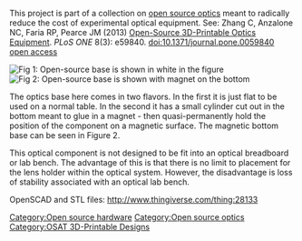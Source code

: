 [[Category:Open source hardware]]
[[Category:Open source optics]]
[[Category:OSAT 3D-Printable Designs]]
{{MOST}}

{{Statusboxtop}}
{{status-design}}
{{status-prototype}}
{{status-verified|[[MOST]]}}
{{boxbottom}}

This project is part of a collection on [[open source optics]] meant to radically reduce the cost of experimental optical equipment. See: Zhang C, Anzalone NC, Faria RP, Pearce JM (2013) [[Open-Source 3D-Printable Optics Equipment]]. ''PLoS ONE'' 8(3): e59840. doi:10.1371/journal.pone.0059840 [http://www.plosone.org/article/info%3Adoi%2F10.1371%2Fjournal.pone.0059840 open access]

[[Image:open_source_sample_holder.jpg|thumb|left|Fig 1: Open-source base is shown in white in the figure]]
[[Image:open_source_optics_base-magnet.jpg|thumb|left|Fig 2: Open-source base is shown with magnet on the bottom]]

The optics base here comes in two flavors. In the first it is just flat to be used on a normal table. In the second it has a small cylinder cut out in the bottom meant to glue in a magnet - then quasi-permanently hold the position of the component on a magnetic surface.  The magnetic bottom base can be seen in Figure 2.

This optical component is not designed to be fit into an optical breadboard or lab bench.  The advantage of this is that there is no limit to placement for the lens holder within the optical system.  However, the disadvantage is loss of stability associated with an optical lab bench.

OpenSCAD and STL files: http://www.thingiverse.com/thing:28133
